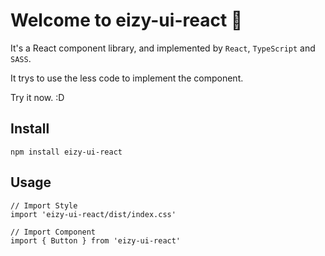 
<Meta title="Introduction" />

# Welcome to eizy-ui-react 🎉
It's a React component library, and implemented by `React`, `TypeScript` and `SASS`.

It trys to use the less code to implement the component.

Try it now. :D



## **Install**
``` shell
npm install eizy-ui-react
```

## **Usage**
``` shell
// Import Style
import 'eizy-ui-react/dist/index.css'

// Import Component
import { Button } from 'eizy-ui-react'
```

